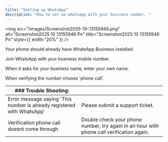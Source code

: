 ```yaml
---
title: "Setting up WhatsApp"
description: "How to set up whatsapp with your business number. "
---
```


<img
  src="/images/Screenshot2025-10-13155946.png"
  alt="Screenshot2025 10 13155946 Pn"
  title="Screenshot2025 10 13155946 Pn"
  style={{ width:"20%" }}
/>

Your phone should already have WhatsApp Business installed. 

Join WhatsApp with your business mobile number. 

When it asks for your business name, enter your own name.

When verifying the number choose 'phone call'. 

| ### Trouble Shooting:                                                  |                                                                                          |
| ---------------------------------------------------------------------- | ---------------------------------------------------------------------------------------- |
| Error message saying 'This number is already registered with WhatsApp' | Please submit a support ticket.                                                          |
| Verification phone call doesnt come through                            | Double check your phone number, try again in an hour with phone call verification again. |